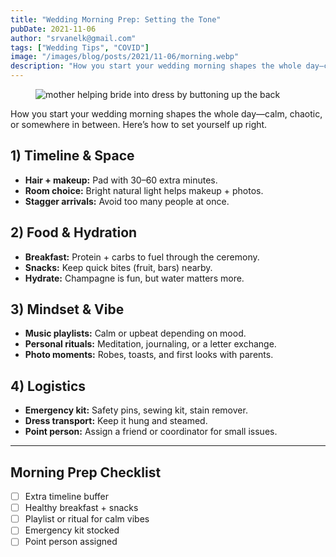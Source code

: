 ```yaml
---
title: "Wedding Morning Prep: Setting the Tone"
pubDate: 2021-11-06
author: "srvanelk@gmail.com"
tags: ["Wedding Tips", "COVID"]
image: "/images/blog/posts/2021/11-06/morning.webp"
description: "How you start your wedding morning shapes the whole day—calm, chaotic, or somewhere in between. Here’s how to set yourself up right."
---
```


<figure>
  <img
    src="/images/blog/posts/2021/11-06/morning.webp"
    alt="mother helping bride into dress by buttoning up the back"
  />
</figure>

How you start your wedding morning shapes the whole day—calm, chaotic, or somewhere in between. Here’s how to set yourself up right.

## 1) Timeline & Space
- **Hair + makeup:** Pad with 30–60 extra minutes.
- **Room choice:** Bright natural light helps makeup + photos.
- **Stagger arrivals:** Avoid too many people at once.

## 2) Food & Hydration
- **Breakfast:** Protein + carbs to fuel through the ceremony.
- **Snacks:** Keep quick bites (fruit, bars) nearby.
- **Hydrate:** Champagne is fun, but water matters more.

## 3) Mindset & Vibe
- **Music playlists:** Calm or upbeat depending on mood.
- **Personal rituals:** Meditation, journaling, or a letter exchange.
- **Photo moments:** Robes, toasts, and first looks with parents.

## 4) Logistics
- **Emergency kit:** Safety pins, sewing kit, stain remover.
- **Dress transport:** Keep it hung and steamed.
- **Point person:** Assign a friend or coordinator for small issues.

---

## Morning Prep Checklist
- [ ] Extra timeline buffer
- [ ] Healthy breakfast + snacks
- [ ] Playlist or ritual for calm vibes
- [ ] Emergency kit stocked
- [ ] Point person assigned
